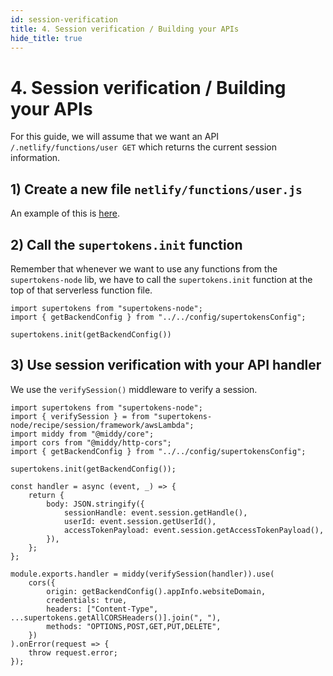 ```yaml
---
id: session-verification
title: 4. Session verification / Building your APIs
hide_title: true
---
```


<!-- COPY DOCS -->
<!-- ./thirdpartyemailpassword/serverless/with-netlify/session-verification.mdx -->

# 4. Session verification / Building your APIs

For this guide, we will assume that we want an API `/.netlify/functions/user GET` which returns the current session information.

## 1) Create a new file `netlify/functions/user.js`
An example of this is [here](https://github.com/supertokens/supertokens-auth-react/blob/master/examples/with-netlify/netlify/functions/user.js).

## 2) Call the `supertokens.init` function

Remember that whenever we want to use any functions from the `supertokens-node` lib, we have to call the `supertokens.init` function at the top of that serverless function file.


```tsx title="netlify/functions/user.js"
import supertokens from "supertokens-node";
import { getBackendConfig } from "../../config/supertokensConfig";

supertokens.init(getBackendConfig())
```

## 3) Use session verification with your API handler
We use the `verifySession()` middleware to verify a session.

```tsx title="netlify/functions/user.js"
import supertokens from "supertokens-node";
import { verifySession } = from "supertokens-node/recipe/session/framework/awsLambda";
import middy from "@middy/core";
import cors from "@middy/http-cors";
import { getBackendConfig } from "../../config/supertokensConfig";

supertokens.init(getBackendConfig());

const handler = async (event, _) => {
    return {
        body: JSON.stringify({
            sessionHandle: event.session.getHandle(),
            userId: event.session.getUserId(),
            accessTokenPayload: event.session.getAccessTokenPayload(),
        }),
    };
};

module.exports.handler = middy(verifySession(handler)).use(
    cors({
        origin: getBackendConfig().appInfo.websiteDomain,
        credentials: true,
        headers: ["Content-Type", ...supertokens.getAllCORSHeaders()].join(", "),
        methods: "OPTIONS,POST,GET,PUT,DELETE",
    })
).onError(request => {
    throw request.error;
});
```
